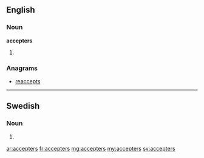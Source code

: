 ==English==

===Noun===
'''accepters'''
# {{plural of|[[accepter]]}}

===Anagrams===
* [[reaccepts#English|reaccepts]]

----

==Swedish==

===Noun===
{{infl|sv|noun form}}

# {{sv-noun-form-indef-gen-pl|accept}}

[[ar:accepters]]
[[fr:accepters]]
[[mg:accepters]]
[[my:accepters]]
[[sv:accepters]]